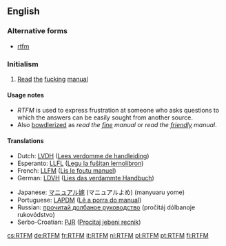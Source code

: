 ==English==

===Alternative forms===
* [[rtfm]]

===Initialism===
{{head|en|initialism}}

# {{context|Internet}} [[read|Read]] [[the]] [[fucking]] [[manual]]

====Usage notes====
* ''RTFM'' is used to express frustration at someone who asks questions to which the answers can be easily sought from another source.
* Also [[bowdlerize|bowdlerized]] as ''read the [[fine]] manual'' or ''read the [[friendly]] manual''.

====Translations====
<!--Note: Provide ABBREVIATIONS where these exist and ensure translations are IDIOMATIC-->
{{trans-top|Abbreviation of ''Read the fucking manual''}}
* Dutch: [[LVDH]] ([[Lees verdomme de handleiding]])
* Esperanto: [[LLFL]] ([[Legu la fuŝitan lernolibron]])
* French: [[LLFM]] ([[Lis le foutu manuel]])
* German: [[LDVH]] ([[Lies das verdammte Handbuch]])
{{trans-mid}}
* Japanese: [[マニュアル嫁]] (マニュアルよめ) (manyuaru yome)
* Portuguese: [[LAPDM]] ([[Lê a porra do manual]])
* Russian: [[прочитай долбаное руководство]] (pročitáj dólbanoje rukovódstvo)
* Serbo-Croatian: [[PJR]] ([[Procitaj jebeni recnik]])
{{trans-bottom}}

[[cs:RTFM]]
[[de:RTFM]]
[[fr:RTFM]]
[[it:RTFM]]
[[nl:RTFM]]
[[pl:RTFM]]
[[pt:RTFM]]
[[fi:RTFM]]